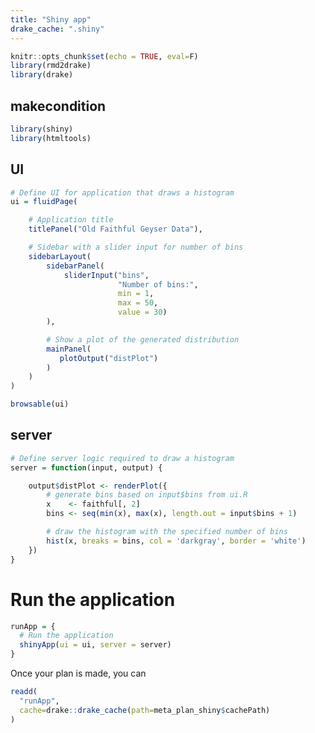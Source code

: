 ```yaml
---
title: "Shiny app"
drake_cache: ".shiny"
---
```


```r
knitr::opts_chunk$set(echo = TRUE, eval=F)
library(rmd2drake)
library(drake)
```

## makecondition

```r
library(shiny)
library(htmltools)
```

## UI

```r
# Define UI for application that draws a histogram
ui = fluidPage(

    # Application title
    titlePanel("Old Faithful Geyser Data"),

    # Sidebar with a slider input for number of bins 
    sidebarLayout(
        sidebarPanel(
            sliderInput("bins",
                        "Number of bins:",
                        min = 1,
                        max = 50,
                        value = 30)
        ),

        # Show a plot of the generated distribution
        mainPanel(
           plotOutput("distPlot")
        )
    )
)

```

```r
browsable(ui)
```

## server

```r
# Define server logic required to draw a histogram
server = function(input, output) {

    output$distPlot <- renderPlot({
        # generate bins based on input$bins from ui.R
        x    <- faithful[, 2]
        bins <- seq(min(x), max(x), length.out = input$bins + 1)

        # draw the histogram with the specified number of bins
        hist(x, breaks = bins, col = 'darkgray', border = 'white')
    })
}
```

# Run the application

```r
runApp = {
  # Run the application 
  shinyApp(ui = ui, server = server)
}
```

Once your plan is made, you can 
```r
readd(
  "runApp",
  cache=drake::drake_cache(path=meta_plan_shiny$cachePath)
)

```

